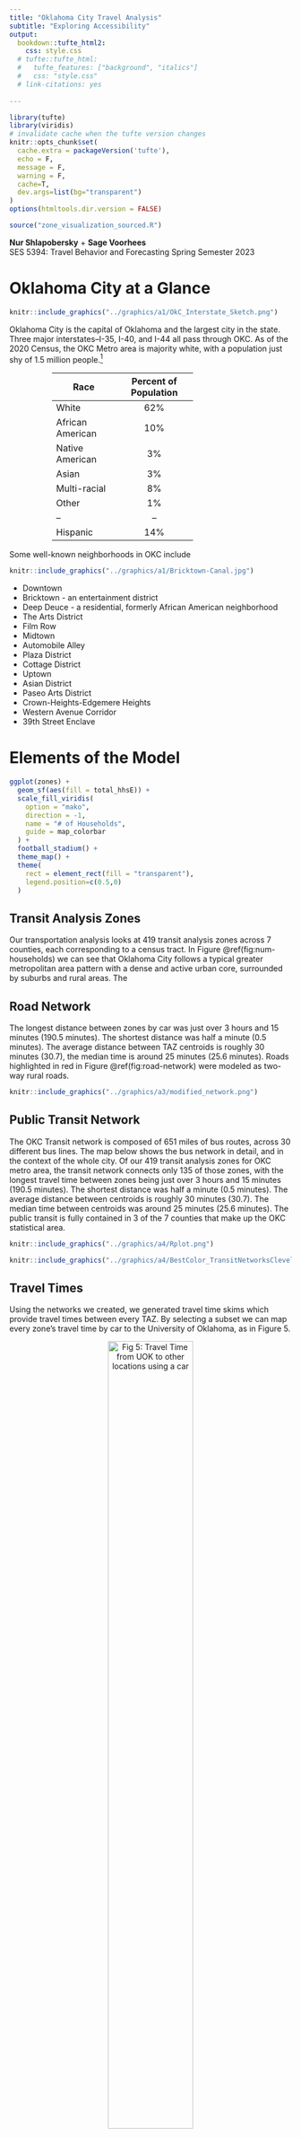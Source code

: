 ```yaml
---
title: "Oklahoma City Travel Analysis"
subtitle: "Exploring Accessibility"
output:
  bookdown::tufte_html2:
    css: style.css
  # tufte::tufte_html: 
  #   tufte_features: ["background", "italics"]
  #   css: "style.css"
  # link-citations: yes
  
---
```


```r
library(tufte)
library(viridis)
# invalidate cache when the tufte version changes
knitr::opts_chunk$set(
  cache.extra = packageVersion('tufte'),
  echo = F,
  message = F,
  warning = F,
  cache=T,
  dev.args=list(bg="transparent")
)
options(htmltools.dir.version = FALSE)

source("zone_visualization_sourced.R")
```

**Nur Shlapobersky** + **Sage Voorhees**  
SES 5394: Travel Behavior and Forecasting
Spring Semester 2023  

# Oklahoma City at a Glance

```r
knitr::include_graphics("../graphics/a1/OkC_Interstate_Sketch.png")
```

Oklahoma City is the capital of Oklahoma and the largest city in the state. Three major interstates--I-35, I-40, and I-44 all pass through OKC. As of the 2020 Census, the OKC Metro area is majority white, with a population just shy of 1.5 million people.^[2020 Census and 2021 American Community Survey]

::: {style="width:50%; margin-left:15%"}
| Race | Percent of Population |
| - | :-: |
| White | 62% |
| African American | 10% |
| Native American | 3% |
| Asian | 3% |
| Multi-racial | 8% |
| Other | 1% |
| -- | -- |
| Hispanic | 14% |
:::

Some well-known neighborhoods in OKC include

```r
knitr::include_graphics("../graphics/a1/Bricktown-Canal.jpg")
```

- Downtown
- Bricktown - an entertainment district
- Deep Deuce - a residential, formerly African American neighborhood
- The Arts District
- Film Row
- Midtown
- Automobile Alley
- Plaza District
- Cottage District
- Uptown
- Asian District
- Paseo Arts District
- Crown-Heights-Edgemere Heights
- Western Avenue Corridor
- 39th Street Enclave


# Elements of the Model

``` r
ggplot(zones) +
  geom_sf(aes(fill = total_hhsE)) +
  scale_fill_viridis(
    option = "mako",
    direction = -1,
    name = "# of Households",
    guide = map_colorbar
  ) +
  football_stadium() +
  theme_map() +
  theme(
    rect = element_rect(fill = "transparent"),
    legend.position=c(0.5,0)
  )
```

## Transit Analysis Zones


Our transportation analysis looks at 419 transit analysis zones across 7 counties, each corresponding to a census tract. In Figure \@ref(fig:num-households) we can see that Oklahoma City follows a typical greater metropolitan area pattern with a dense and active urban core, surrounded by suburbs and rural areas. The

## Road Network 

The longest distance between zones by car was just over 3 hours and 15 minutes (190.5 minutes). The shortest distance was half a minute (0.5 minutes). The average distance between TAZ centroids is roughly 30 minutes (30.7), the median time is around 25 minutes (25.6 minutes). Roads highlighted in red in Figure \@ref(fig:road-network) were modeled as two-way rural roads.

```r
knitr::include_graphics("../graphics/a3/modified_network.png")
```

## Public Transit Network
The OKC Transit network is composed of 651 miles of bus routes, across 30 different bus lines. The map below shows the bus network in detail, and in the context of the whole city. Of our 419 transit analysis zones for OKC metro area, the transit network connects only 135 of those zones, with the longest travel time between zones being just over 3 hours and 15 minutes (190.5 minutes). The shortest distance was half a minute (0.5 minutes). The average distance between centroids is roughly 30 minutes (30.7). The median time between centroids was around 25 minutes (25.6 minutes). The public transit is fully contained in 3 of the 7 counties that make up the OKC statistical area. 

```r
knitr::include_graphics("../graphics/a4/Rplot.png")
```

```r
knitr::include_graphics("../graphics/a4/BestColor_TransitNetworksClevelandAndOklahoma.png")
```
<!-- ![**Fig 4**: OKC Public Transit  Network](../graphics/a4/BestColor_TransitNetworksClevelandAndOklahoma.png){width=70%} -->

<!-- ![](../graphics/a4/Rplot.png){width=25%} -->
<!-- <center> **Fig 4**: OKC Public Transit </center> -->

## Travel Times
Using the networks we created, we generated travel time skims which provide travel times between every TAZ. By selecting a subset we can map every zone's travel time by car to the University of Oklahoma, as in Figure 5.

<center>
![**Fig 5**: Travel Time from UOK to other locations using a car](../graphics/a3/uok_travel_time.png){width=60%} 
</center>

As well as the travel time by bus from the University to other zones, as in Figure 6 (note that many are grayed out because they cannot be reached by bus).

<center>
![**Fig 6**: Travel Time from UOK to other locations using public transit](../graphics/a4/from_uok_travel.png){width=60%}
</center>

# **Accessibility**

**Accessibility** is a measure of how many destination travelers can reach within a *perceived* reasonable time using transportation modes available to them. Put an alternative, and slightly more mathematical way:

`r tufte::margin_note("Mobility: reasonable reachable area")`
`r tufte::margin_note("Proximity: opportunities per area")`
$$accessibility = mobility * proximity$$

We determine accessibility based on the network skims mentioned earlier and employment data. Travel times are used in a decay function to scale the "worth" of each opportunity, and these are all summed together to determine the accessibility score. See Appendix B for more information.

## Accessibility by Car
Car access is distributed as is typical for a metropolitan area: the downtown, being both dense and centrally located, has higher scores than the outlying areas. 

<center>
![**Fig 7**: Car accessibility scores for each zone](../graphics/a5/CarAccessibility_Chloropleth.png)
</center>

While they don't necessarily represent a large percent of the land area, there are many of those downtown high-scoring zones because they are smaller, and this is what forms the right peak in the distribution shown in Figure 8. The left peak represents the outlying rural zones.

<center>
![**Fig 8**: Distribution of zone accessibility scores](../graphics/a5/CarAccess_Histogram.png)
</center>

## Accessibility by Transit
Transit in Oklahoma City is quite limited to the areas in and around Downtown and the University campus. The bus lines between the two areas notably bypass most of the zones in between, creating the two island-like regions in Figure 9.

<center>
![**Fig 9**: Transit accessibility scores for each zone (on a log scale)](../graphics/a5/trans_access_log.png)
</center>

Taking a look at the accessibility map without using a log transformation in Figure 10, we can see that the majority of those zones have very similar low scores. There are just a few outliers with much higher accessibility scores due to the proximity of transit hubs where many of the bus lines meet.

<center>
![**Fig 10**: Transit accessibility scores for each zone (on a log scale)](../graphics/a5/trans_access_linear.png)
</center>

Those outliers can also be seen in Figure 11 at the far right tail of the distribution.  

<center>
![**Fig 11**: Distribution of zone accessibility scores](../graphics/a5/Transit_Histogram.png)
</center>

# **Trip Attractions and Trip Productions** 


**Estimating Productions and Attractions** 
Data for our analysis of Trip Attractions and Productions comes from the National Household Travel Survey (NHTS) from 2017. 

To generate Trip Attractions and Trip Productions for each transit analysis zones, we broke up trip types into three main categories. 

1. Home Based Work: Travel between work and home 
2. Home Based Other: Travel between home and places other than a workplace
3. Non-Home Based: Travel that does not start or end at home

To generate our trip attractions and productions we conducted a linear regression using factors present in both the NHTS and the ACS. 

We used: 


  1. Median Income (Continuous)
  2. Whether or not the household had a vehicle (yes, no)
  3. Household size (1 person, 2 people, 3 people, 4 or more people)
  4. Whether or not the household had kids (yes, no)
  
We had a very low R-Squared value in our regressions ranging from .124 to .129. In our regressions, only household size and presence of kids was statistically significant, so we only used these variables to generate trip attractions and productions. 

#### Totals for Trip Productions and Attractions
**Home Based Work:** 124,464  
**Home Based Other:** 1,392,300  
**Non Home Based:** 1,618,000  



<center>
![**Fig 12**: Home Based Other, Trip Productions and Attractions](../graphics/a6/HBO_DotDensity.png)
</center>


<center>
![**Fig 13**: Non Home Based, Trip Productions and Attractions](../graphics/a6/NHB_DotDensity.png)
</center>

We also used NHTS data to examine mode share in OKC based on various trip types. 

<center>
![**Fig 14**: Mode Share OKC Metro Area](../graphics/a6/OKC_modeshare.png)
</center>

<center>
![**Fig 15**: Mode Share and Trip Purpose](../graphics/a6/ModeShare_TripPurpose_Simple.png)
</center>

<center>
![**Fig 16**: Mode Share and Trip Purpose Detail](../graphics/a6/TripModeDetail.png)
</center>


# (APPENDIX) Appendix {-}
## A: Methodology and Sources
### Demographics and Land Use Data
For data about the population density, income, household size, and vehicle availability of we used 5-year Sample American Community Survey (ACS) Data from 2021. For information about the land use and employment we used Longitudinal Employer Household Dynamics (LEHD). For geographic boundaries we used census data.

### Road Network
To generate the Road Network we used data pulled from **Open Street Map**, downloaded through the service **https://extract.bbbike.org/.** We included in our road network all road segments labeled as motorways, motorway_links, secondary, tertiary,  trunks or unclassified roads. We decided to include the unclassified roads when we realized that major roads including US-77, US-62 were not included in motorways. Adding in unclassified roads also brought back in “boulevards,” such as Oklahoma City Boulevard and North Lincoln Boulevard. Our assumption is that since the original data did not label any roads as “primary,” many roads that would have been considered primary were instead labeled as unclassified.We then began to generate a transit skim using the software **Transcad.**

### *Public Transportation Network*
In this model we used General Transit Feed Specification (GTFS) data pulled from Oklahoma City [EMBARK's GTFS feed](https://embarkok.com/data/gtfs/google_transit.zip).

## B: Assumptions
### *Road Network*
1. All primary and secondary roads in rural areas are two-way roads even if coded as one-way roads in the OSM data. This assumption was based on cross-referencing against satellite images that indicated roads had bi-directional traffic despite being coded as one-ways in OSM. We identified rural areas by looking at the network and selecting areas that had large, mostly rectangular Transit Area Zones (TAZs). See Figure 3 for an image of primary or secondary road segments that we treated as rural two-ways. 

2. We made the following speed assumptions: 
* Unclassified road speeds are 30 mph
* Motorways are 60 mph
* Primary are 60 mph
* Secondary are 40 mph
* Tertiary are 30 mph
* Centroid Connectors are 15.

3. In our model we assumed that centroid connectors could model residential roads in each TAZ. In our model, centroid connectors can be up to 25 miles long, but must connect to a road no more than .1 miles outside of the zone boundary. Each centroid could have up to 7 centroid connectors. 

### *Transit Network*
1. The maximum initial wait time for a public transit trip was 15 minutes.
2. The walk speed for a traveler is 2.8 miles per hour.
3. Buses move at 30 miles per hour.
4. Centroid connectors could be a maximum of 0.5 miles long.

### *Accessibility Metrics*
1. We are weighting the portion of time spent waiting for a bus or train as 2.5 times the in-vehicle travel time (IVTT)

2. We are using a logistic decay function with an inflection point of 25 and standard deviation of 5 


## C: Supplemental Visualizations
### *Census and Employment Data*

``` r
ggplot(zones) +
  geom_sf(aes(fill = total_emp)) +
  scale_fill_viridis(
    option = "mako",
    direction = -1,
    name = "Total Jobs",
    guide = map_colorbar
  ) +
  theme_map() +
  theme(
    rect = element_rect(fill = "transparent"),
    legend.position=c(0.5,0)
  )
```

``` r
ggplot(total_employment_type, aes(area = pct, fill = emp_type)) +
  geom_treemap(show.legend = FALSE, color = NA) +
  geom_treemap_text(aes(label = paste(
    emp_type, "\n",
    prettyNum(pct * 100, digits = 1),
    "%", sep = ""
  )),
  color = "#fffff8") +
  scale_fill_brewer(palette = "Set2") +
  ggtitle("OKC Employment Breakdown")
```
![**Fig A2**: Majority of employment in OKC metro area is in the service industry](../graphics/a2/employment.png){width=40%} 

![](../graphics/a2/empl_density.png){width=40%} ![Activity Density](../graphics/a2/act_density.png){width=40%}

**Fig A3**: Employment + Activity Density is greatest in downtown OKC

![**Fig A4**: The majoirty of census tracts have fewer than 100 households with no cars. But some tracts have more than 500 households with no vehicles. ](../graphics/a2/no_cars.png){width=75%}  

![**Fig A5**: Vehicle Ownership Dot Density Map](../graphics/a2/vehicle_dot_density.png){width=75%} 

![**Fig A6**:Highest income neighborhoods are north of downtown](../graphics/a2/median_income_map.png)

![**Fig A7**: Income, Population Density, and Adults Living with their Parents](../graphics/a2/structure_income_density.png) 